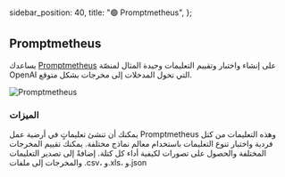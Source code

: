   sidebar_position: 40,
  title: "🟢 Promptmetheus",
};

## Promptmetheus

يساعدك [Promptmetheus](https://promptmetheus.com/) على إنشاء واختبار وتقييم التعليمات وحيدة المثال لمنصّة OpenAI التي تحول المدخلات إلى مخرجات بشكل متوقع.

![Promptmetheus](https://learnprompting.org/assets/images/promptmetheus-20e3676c143bee80e0b9ab16323ef725.webp)

### الميزات
يمكنك أن تنشئ تعليماتٍ في أرضية عمل Promptmetheus وهذه التعليمات من كتل فردية واختبار تنوع التعليمات باستخدام معالم نماذج مختلفة. يمكنك تقييم المخرجات المختلفة والحصول على تصورات لكيفية أداء كل كتلة. إضافةً إلى تصدير التعليمات والمخرجات إلى ملفات ‎.csv، و‎.xls، و‎.json

